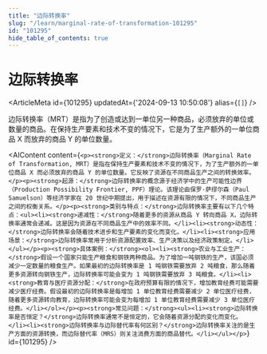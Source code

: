 ```yaml
---
title: "边际转换率"
slug: "/learn/marginal-rate-of-transformation-101295"
id: "101295"
hide_table_of_contents: true
---
```



# 边际转换率

<ArticleMeta id={101295} updatedAt={'2024-09-13 10:50:08'} alias={`[]`} />
<div className='border-solid border-b border-t-0 my-4 border-[var(--ifm-color-gray-300)]' />

边际转换率（MRT）是指为了创造或达到一单位另一种商品，必须放弃的单位或数量的商品。在保持生产要素和技术不变的情况下，它是为了生产额外的一单位商品 X 而放弃的商品 Y 的单位数量。

<AIContent content={`<p><strong>定义：</strong>边际转换率（Marginal Rate of Transformation, MRT）是指在保持生产要素和技术不变的情况下，为了生产额外的一单位商品 X 而必须放弃的商品 Y 的单位数量。它反映了资源在不同商品生产之间的转换效率。</p><p><strong>起源：</strong>边际转换率的概念源于经济学中的生产可能性边界（Production Possibility Frontier, PPF）理论。该理论由保罗·萨缪尔森（Paul Samuelson）等经济学家在 20 世纪中期提出，用于描述在资源有限的情况下，不同商品生产之间的权衡关系。</p><p><strong>类别与特点：</strong>边际转换率主要有以下几个特点：<ul><li><strong>递减性：</strong>随着更多的资源从商品 Y 转向商品 X，边际转换率通常会递减。这是因为资源在不同商品生产中的效率不同。</li><li><strong>动态性：</strong>边际转换率会随着技术进步和生产要素的变化而变化。</li><li><strong>应用场景：</strong>边际转换率常用于分析资源配置效率、生产决策以及经济政策制定。</li></ul></p><p><strong>具体案例：</strong><ol><li><strong>农业与工业生产：</strong>假设一个国家只能生产粮食和钢铁两种商品。为了增加一吨钢铁的生产，该国必须减少一定数量的粮食生产。如果最初的边际转换率是 1 吨钢铁需要放弃 2 吨粮食，那么随着更多资源转向钢铁生产，边际转换率可能会变为 1 吨钢铁需要放弃 3 吨粮食。</li><li><strong>教育与医疗资源分配：</strong>在政府预算有限的情况下，增加教育经费可能需要减少医疗经费。假设最初的边际转换率是每增加 1 单位教育经费需要减少 2 单位医疗经费，随着更多资源转向教育，边际转换率可能会变为每增加 1 单位教育经费需要减少 3 单位医疗经费。</li></ol></p><p><strong>常见问题：</strong><ul><li><strong>边际转换率是否恒定？</strong>边际转换率通常不是恒定的，它会随着资源分配的变化而变化。</li><li><strong>边际转换率与边际替代率有何区别？</strong>边际转换率关注的是生产方面的资源转换，而边际替代率（MRS）则关注消费方面的商品替代。</li></ul></p>`} id={101295} />
